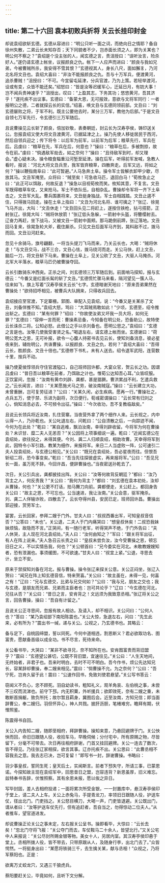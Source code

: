 ```yaml
---
---
---
```

title: 第二十六回 袁本初败兵折将 关云长挂印封金
---

却说袁绍欲斩玄德。玄德从容进曰：“明公只听一面之词，而绝向日之情耶？备自徐州失散，二弟云长未知存否；天下同貌者不少，岂赤面长须之人，即为关某也？明公何不察之？”袁绍是个没主张的人，闻玄德之言，责沮授曰：“误听汝言，险杀好人。”遂仍请玄德上帐坐，议报颜良之仇。帐下一人应声而进曰：“颜良与我如兄弟，今被曹贼所杀，我安得不雪其恨？”玄德视其人，身长八尺，面如獬豸，乃河北名将文丑也。袁绍大喜曰：“非汝不能报颜良之仇。吾与十万军兵，便渡黄河，追杀曹贼！”沮授曰：“不可。今宜留屯延津，分兵官渡，乃为上策。若轻举渡河，设或有变，众皆不能还矣。”绍怒曰：“皆是汝等迟缓军心，迁延日月，有妨大事！岂不闻兵贵神速乎？”沮授出，叹曰：“上盈其志，下务其功；悠悠黄河，吾其济乎！”遂托疾不出议事。玄德曰：“备蒙大恩，无可报效，意欲与文将军同行：一者报明公之德，二者就探云长的实信。”绍喜，唤文丑与玄德同领前部。文丑曰：“刘玄德屡败之将，于军不利。既主公要他去时，某分三万军，教他为后部。”于是文丑自领七万军先行，令玄德引三万军随后。

且说曹操见云长斩了颜良，倍加钦敬，表奏朝廷，封云长为汉寿亭侯，铸印送关公。忽报袁绍又使大将文丑渡黄河，已据延津之上。操乃先使人移徙居民于西河，然后自领兵迎之；传下将令：以后军为前军，以前军为后军；粮草先行，军兵在后。吕虔曰：“粮草在先，军兵在后，何意也？”操曰：“粮草在后，多被剽掠，故令在前。”虔曰：“倘遇敌军劫去，如之奈何？”操曰：“且待敌军到时，却又理会。”虚心疑未决。操令粮食辎重沿河堑至延津。操在后军，听得前军发喊，急教人看时，报说：“河北大将文丑兵至，我军皆弃粮草，四散奔走。后军又远，将如之何？”操以鞭指南阜曰：“此可暂避。”人马急奔土阜。操令军士皆解衣卸甲少歇，尽放其马。文丑军掩至。众将曰：“贼至矣！可急收马匹，退回白马！”荀攸急止之曰：“此正可以饵敌，何故反退？”操急以目视荀攸而笑。攸知其意，不复言。文丑军既得粮草车仗，又来抢马。军士不依队伍，自相杂乱。曹操却令军将一齐下土阜击之，文丑军大乱。曹兵围裹将来，文丑挺身独战，军士自相践踏。文丑止遏不住，只得拨马回走。操在土阜上指曰：“文丑为河北名将、谁可擒之？”张辽、徐晃飞马齐出，大叫：“文丑休走！”文丑回头见二将赶上，遂按住铁枪，拈弓搭箭，正射张辽。徐晃大叫：“贼将休放箭！”张辽低头急躲，一箭射中头盔，将簪缨射去。辽奋力再赶，坐下战马，又被文丑一箭射中面颊。那马跪倒前蹄，张辽落地。文丑回马复来，徐晃急轮大斧，截住厮杀。只见文丑后面军马齐到，晃料敌不过，拨马而回。文丑沿河赶来。

忽见十余骑马，旗号翩翻，一将当头提刀飞马而来，乃关云长也，大喝：“贼将休走！”与文丑交马，战不三合，文丑心怯，拨马绕河而走。关公马快，赶上文丑，脑后一刀，将文丑斩下马来。曹操在土阜上，见关公砍了文丑，大驱人马掩杀。河北军大半落水，粮草马匹仍被曹操夺回。

云长引数骑东冲西突。正杀之间，刘玄德领三万军随后到。前面哨马探知，报与玄德云：“今番又是红面长髯的斩了文丑。”玄德慌忙骤马来看，隔河望见一簇人马，往来如飞，旗上写着“汉寿亭侯关云长”七字。玄德暗谢天地曰：“原来吾弟果然在曹操处！”欲待招呼相见，被曹兵大队拥来，只得收兵回去。

袁绍接应至官渡，下定寨栅。郭图、审配入见袁绍，说：“今番又是关某杀了文丑，刘备佯推不知。”袁绍大怒，骂曰：“大耳贼焉敢如此！”少顷，玄德至，绍令推出斩之。玄德曰：“某有何罪？”绍曰：“你故使汝弟又坏我一员大将，如何无罪？”玄德曰：“容伸一言而死：曹操素忌备，今知备在明公处，恐备助公，故特使云长诛杀二将。公知必怒。此借公之手以杀刘备也。愿明公思之。”袁绍曰：“玄德之言是也。汝等几使我受害贤之名。”喝退左右，请玄德上帐而坐。玄德谢曰：“荷明公宽大之恩，无可补报，欲令一心腹人持密书去见云长，使知刘备消息，彼必星夜来到，辅佐明公，共诛曹操，以报颜良、文丑之仇，若何？”袁绍大喜曰：“吾得云长，胜颜良、文丑十倍也。”玄德修下书札，未有人送去。绍令退军武阳，连营数十里，按兵不动。

操乃使夏侯惇领兵守住官渡隘口，自己班师回许都，大宴众官，贺云长之功。因谓吕虔曰：“昔日吾以粮草在前者，乃饵敌之计也。惟荀公达知吾心耳。”众皆叹服。正饮宴间，忽报：“汝南有黄巾刘辟、龚都，甚是猖獗。曹洪累战不利，乞遣兵救之。”云长闻言，进曰：“关某愿施犬马之劳，破汝南贼寇。”操曰：“云长建立大功，未曾重酬，岂可复劳征进？”公曰：“关某久闲，必生疾病。愿再一行。”曹操壮之，点兵五万，使于禁、乐进为副将，次日便行。荀彧密谓操曰：“云长常有归刘之心，倘知消息必去，不可频令出征。”操曰：“今次收功，吾不复教临敌矣。”

且说云长领兵将近汝南，扎住营寨。当夜营外拿了两个细作人来。云长视之，内中认得一人，乃孙乾也。关公叱退左右，问乾曰：“公自溃散之后，一向踪迹不闻，今何为在此处？”乾曰：“某自逃难，飘泊汝南，幸得刘辟收留。今将军为何在曹操处？未识甘、糜二夫人无恙否？”关公因将上项事细说一遍。乾曰：“近闻玄德公在袁绍处，欲往投之，未得其便。今刘、龚二人归顺袁绍，相助攻曹。天幸得将军到此，因特令小军引路，教某为细作，来报将军。来日二人当虚败一阵，公可速引二夫人投袁绍处，与玄德公相见。”关公曰：“既兄在袁绍处，吾必星夜而往。但恨吾斩绍二将，恐今事变矣。”乾曰：“吾当先往探彼虚实，再来报将军。”公曰：“吾见兄长一面，虽万死不辞。今回许昌，便辞曹操也。”当夜密送孙乾去了。

次日，关公引兵出，龚都披挂出阵。关公曰：“汝等何故背反朝廷？”都曰：“汝乃背主之人，何反责我？”关公曰：“我何为背主？”都曰：“刘玄德在袁本初处，汝却从曹操，何也？”关公更不打话，拍马舞刀向前。龚都便走，关公赶上。都回身告关公曰：“故主之恩，不可忘也。公当速进，我让汝南。”关公会意，驱军掩杀。刘、龚二人佯输诈败，四散去了。云长夺得州县，安民已定，班师回许昌。曹操出郭迎接，赏劳军士。

宴罢，云长回家，参拜二嫂于门外。甘夫人曰：“叔叔西番出军，可知皇叔音信否？”公答曰：“未也”。关公退，二夫人于门内痛哭曰：“想皇叔休矣！二叔恐我妹妹烦恼，故隐而不言。”正哭间，有一随行老军，听得哭声不绝，于门外告曰：“夫人休哭，主人现在河北袁绍处。”夫人曰：“汝何由知之？”军曰：“跟关将军出征，有人在阵上说来。”夫人急召云长责之曰：“皇叔未尝负汝，汝今受曹操之恩，顿忘旧日之义，不以实情告我，何也？”关公顿首曰：“兄今委实在河北。未敢教嫂嫂知者，恐有泄漏也。事须缓图，不可欲速。”甘夫人曰：“叔宜上紧。”公退，寻思去计，坐立不安。

原来于禁探知刘备在河北，报与曹操。操令张辽来探关公意。关公正闷坐，张辽入贺曰：“闻兄在阵上知玄德音信，特来贺喜。”关公曰：“故主虽在，未得一见，何喜之有！”辽曰：“兄与玄德交，比弟与兄交何如？”公曰：“我与兄，朋友之交也；我与玄德，是朋友而兄弟、兄弟而主臣者也：岂可共论乎？”辽曰：“今玄德在河北，兄往从否？”关公曰：“昔日之言，安肯背之！文远须为我致意丞相。”张辽将关公之言，回告曹操，操曰：“吾自有计留之。”

且说关公正寻思间，忽报有故人相访。及请入，却不相识。关公问曰：“公何人也？”答曰：“某乃袁绍部下南阳陈震也。”关公大惊，急退左右，问曰：“先生此来，必有所为？”震出书一缄，递与关公。公视之，乃玄德书也。其略云：

备与足下，自桃园缔盟，誓以同死。今何中道相违，割恩断义？君必欲取功名、图富贵，愿献备首级以成全功。书不尽言，死待来命。

关公看书毕，大哭曰：“某非不欲寻兄，奈不知所在也。安肯图富贵而背旧盟乎？”震曰：“玄德望公甚切，公既不背旧盟，宜速往见。”关公曰：“人生天地间，无终始者，非君子也。吾来时明白，去时不可不明白。吾今作书，烦公先达知兄长，容某辞却曹操，奉二嫂来相见。”震曰：“倘曹操不允。为之奈何？”公曰：“吾宁死，岂肯久留于此！震曰：“公速作回书，免致刘使君悬望。”关公写书答云：

窃闻义不负心，忠不顾死。羽自幼读书，粗知礼义，观羊角哀、左伯桃之事，未尝不三叹而流涕也。前守下邳。内无积粟，外听援兵；欲即效死，奈有二嫂之重，未敢断首捐躯，致负所托；故尔暂且羁身，冀图后会。近至汝南，方知兄信；即当面辞曹公，奉二嫂归。羽但怀异心，神人共戮。披肝沥胆，笔楮难穷。瞻拜有期，伏惟照鉴。

陈震得书自回。

关公入内告知二嫂，随即至相府，拜辞曹操。操知来意，乃悬回避牌于门。关公怏怏而回，命旧日跟随人役，收拾车马，早晚伺候；分付宅中，所有原赐之物，尽皆留下，分毫不可带去。次日再往相府辞谢，门首又挂回避牌。关公一连去了数次，皆不得见。乃往张辽家相探，欲言其事。辽亦托疾不出。关公思曰：“此曹丞相不容我去之意。我去志已决，岂可复留！”即写书一封，辞谢曹操。书略曰：

羽少事皇叔，誓同生死；皇天后土，实闻斯言。前者下邳失守，所请三事，已蒙恩诺。今探知故主现在袁绍军中，回思昔日之盟，岂容违背？新恩虽厚，旧义难忘。兹特奉书告辞，伏惟照察。其有余恩未报，愿以俟之异日。

写毕封固，差人去相府投递；一面将累次所受金银，一一封置库中，悬汉寿亭侯印于堂上，请二夫人上车。关公上赤兔马，手提青龙刀，率领旧日跟随人役，护送车仗，径出北门。门吏挡之。关公怒目横刀，大喝一声，门吏皆退避。关公既出门，谓从者曰：“汝等护送车仗先行，但有追赶者，吾自当之，勿得惊动二位夫人。”从者推车，望官道进发。

却说曹操正论关公之事未定，左右报关公呈书。操即看毕，大惊曰：“云长去矣！”忽北门守将飞报：“关公夺门而去，车仗鞍马二十余人，皆望北行。”又关公宅中人来报说：“关公尽封所赐金银等物。美女十人，另居内室。其汉寿亭侯印悬于堂上。丞相所拨人役，皆不带去，只带原跟从人，及随身行李，出北门去了。”众皆愕然。一将挺身出曰：“某愿将铁骑三千，去生擒关某，献与丞相！”众视之，乃将军蔡阳也。正是：

欲离万丈蛟龙穴，又遇三千狼虎兵。

蔡阳要赶关公，毕竟如何，且听下文分解。